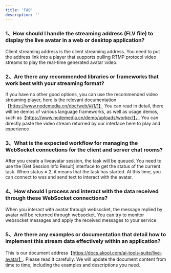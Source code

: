 ```yaml
---
title: 'FAQ'
description: ''
---
```


### 1、How should I handle the streaming address (FLV file) to display the live avatar in a web or desktop application?

Client streaming address is the client streaming address. You need to put the address link into a player that supports pulling RTMP protocol video streams to play the real-time generated avatar video.

### 2、Are there any recommended libraries or frameworks that work best with your streaming format?

If you have no other good options, you can use the recommended video streaming player, here is the relevant documentation【https://www.nodemedia.cn/doc/web/#/1/1】 You can read in detail, there will be demos of various language frameworks, as well as usage demos, such as【https://www.nodemedia.cn/demo/uploads/worker/】， You can directly paste the video stream returned by our interface here to play and experience

### 3、What is the expected workflow for managing the WebSocket connections for the client and server chat rooms?

After you create a liveavatar session, the task will be queued. You need to use the [Get Session Info Result] interface to get the status of the current task. When status = 2, it means that the task has started. At this time, you can connect to wss and send text to interact with the avatar.

### 4、How should I process and interact with the data received through these WebSocket connections?

When you interact with avatar through websocket, the message replied by avatar will be returned through websocket. You can try to monitor websocket messages and apply the received messages to your service.

### 5、Are there any examples or documentation that detail how to implement this stream data effectively within an application?

This is our document address【https://docs.akool.com/ai-tools-suite/live-avatar】. Please read it carefully. We will update the document content from time to time, including the examples and descriptions you need.




